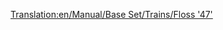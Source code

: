 [[Translation:en/Manual/Base Set/Trains/Floss '47']]
{{fr/Manual/Base Set/Trains/Train|Nom=Floss "47"
|Image=[[File:en/Manual/Base Set/Trains/Floss47.png]]
|Coût=21 093£ (42 186$)
|Vitesse=160 km/h (100 mph)
|Poids=112 t
|Puissance=2580 cv (1924 kW)
|Entretien=2 132£ (4 264$)
|Conception=1962
|Vie=22
|Capacité=N/A
|Description=
|Réalité=[http://en.wikipedia.org/wiki/British_Rail_Class_47 British Rail Class 47] (en anglais)
}}